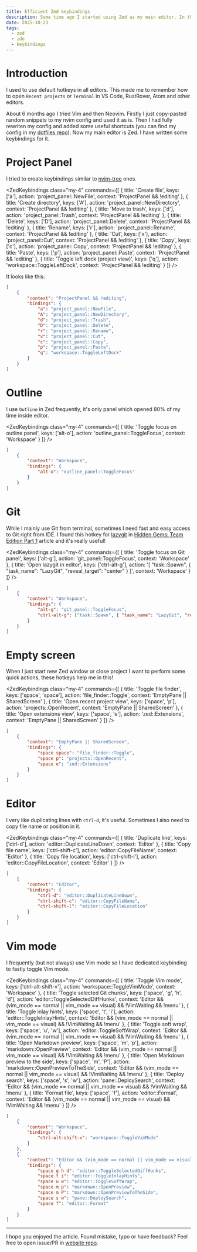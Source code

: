 ```yaml
---
title: Efficient Zed keybindings
description: Some time ago I started using Zed as my main editor. In this article I will show my keybindings for it.
date: 2025-10-23
tags:
  - zed
  - ide
  - keybindings
---
```


<script lang="ts">import ZedKeybindings from '$components/Module/ZedKeybindings.svelte'</script>

# Introduction

I used to use default hotkeys in all editors. This made me to remember how to
open `Recent projects` or `Terminal` in VS Code, RustRover, Atom and other editors.

About 6 months ago I tried Vim and then Neovim. Firstly I just copy-pasted random
snippets to my nvim config and used it as is. Then I had fully rewriten my config
and added some useful shortcuts (you can find my config in my
[dotfiles repo](https://github.com/ankddev/dotfiles)).
Now my main editor is Zed. I have written some keybindings for it.

# Project Panel

I tried to create keybindings similar to [nvim-tree](https://github.com/nvim-tree/nvim-tree.lua) ones.

<ZedKeybindings
	class="my-4"
	commands={[
		{
			title: 'Create file',
			keys: ['a'],
			action: 'project_panel::NewFile',
			context: 'ProjectPanel && !editing'
		},
		{
			title: 'Create directory',
			keys: ['A'],
			action: 'project_panel::NewDirectory',
			context: 'ProjectPanel && !editing'
		},
		{
			title: 'Move to trash',
			keys: ['d'],
			action: 'project_panel::Trash',
			context: 'ProjectPanel && !editing'
		},
		{
			title: 'Delete',
			keys: ['D'],
			action: 'project_panel::Delete',
			context: 'ProjectPanel && !editing'
		},
		{
			title: 'Rename',
			keys: ['r'],
			action: 'project_panel::Rename',
			context: 'ProjectPanel && !editing'
		},
		{
			title: 'Cut',
			keys: ['x'],
			action: 'project_panel::Cut',
			context: 'ProjectPanel && !editing'
		},
		{
			title: 'Copy',
			keys: ['c'],
			action: 'project_panel::Copy',
			context: 'ProjectPanel && !editing'
		},
		{
			title: 'Paste',
			keys: ['p'],
			action: 'project_panel::Paste',
			context: 'ProjectPanel && !editing'
		},
		{
			title: 'Toggle left dock (project view)',
			keys: ['q'],
			action: 'workspace::ToggleLeftDock',
			context: 'ProjectPanel && !editing'
		}
	]}
/>

It looks like this:

```json filename="keymap.json"
[
	{
		"context": "ProjectPanel && !editing",
		"bindings": {
			"a": "project_panel::NewFile",
			"A": "project_panel::NewDirectory",
			"d": "project_panel::Trash",
			"D": "project_panel::Delete",
			"r": "project_panel::Rename",
			"x": "project_panel::Cut",
			"c": "project_panel::Copy",
			"p": "project_panel::Paste",
			"q": "workspace::ToggleLeftDock"
		}
	}
]
```

# Outline

I use `Outline` in Zed frequently, it's only panel which opened 80% of my time inside editor.

<ZedKeybindings
	class="my-4"
	commands={[
		{
			title: 'Toggle focus on outline panel',
			keys: ['alt-o'],
			action: 'outline_panel::ToggleFocus',
			context: 'Workspace'
		}
	]}
/>

```json filename="keymap.json"
[
	{
		"context": "Workspace",
		"bindings": {
			"alt-o": "outline_panel::ToggleFocus"
		}
	}
]
```

# Git

While I mainly use Git from terminal, sometimes I need fast and easy access to Git right from IDE.
I found this hotkey for [lazygit](https://github.com/jesseduffield/lazygit) in [Hidden Gems: Team Edition Part 1](https://zed.dev/blog/hidden-gems-team-edition-part-1) article and it's really useful!

<ZedKeybindings
	class="my-4"
	commands={[
		{
			title: 'Toggle focus on Git panel',
			keys: ['alt-g'],
			action: 'git_panel::ToggleFocus',
			context: 'Workspace'
		},
		{
			title: 'Open lazygit in editor',
			keys: ['ctrl-alt-g'],
			action: '[ "task::Spawn", { "task_name": "LazyGit", "reveal_target": "center" } ]',
			context: 'Workspace'
		}
	]}
/>

```json filename="keymap.json"
[
	{
		"context": "Workspace",
		"bindings": {
			"alt-g": "git_panel::ToggleFocus",
			"ctrl-alt-g": ["task::Spawn", { "task_name": "LazyGit", "reveal_target": "center" }]
		}
	}
]
```

# Empty screen

When I just start new Zed window or close project I want to perform some quick actions, these hotkeys help me in this!

<ZedKeybindings
	class="my-4"
	commands={[
		{
			title: 'Toggle file finder',
			keys: ['space', 'space'],
			action: 'file_finder::Toggle',
			context: 'EmptyPane || SharedScreen'
		},
		{
			title: 'Open recent project view',
			keys: ['space', 'p'],
			action: 'projects::OpenRecent',
			context: 'EmptyPane || SharedScreen'
		},
		{
			title: 'Open extensions view',
			keys: ['space', 'e'],
			action: 'zed::Extensions',
			context: 'EmptyPane || SharedScreen'
		}
	]}
/>

```json filename="keymap.json"
[
	{
		"context": "EmptyPane || SharedScreen",
		"bindings": {
			"space space": "file_finder::Toggle",
			"space p": "projects::OpenRecent",
			"space e": "zed::Extensions"
		}
	}
]
```

# Editor

I very like duplicating lines with `ctrl-d`, it's useful. Sometimes I also need
to copy file name or position in it.

<ZedKeybindings
	class="my-4"
	commands={[
		{
			title: 'Duplicate line',
			keys: ['ctrl-d'],
			action: 'editor::DuplicateLineDown',
			context: 'Editor'
		},
		{
			title: 'Copy file name',
			keys: ['ctrl-shift-c'],
			action: 'editor::CopyFileName',
			context: 'Editor'
		},
		{
			title: 'Copy file location',
			keys: ['ctrl-shift-l'],
			action: 'editor::CopyFileLocation',
			context: 'Editor'
		}
	]}
/>

```json filename="keymap.json"
[
	{
		"context": "Editor",
		"bindings": {
			"ctrl-d": "editor::DuplicateLineDown",
			"ctrl-shift-c": "editor::CopyFileName",
			"ctrl-shift-l": "editor::CopyFileLocation"
		}
	}
]
```

# Vim mode

I frequently (but not always) use Vim mode so I have dedicated keybinding to
fastly toggle Vim mode.

<ZedKeybindings
	class="my-4"
	commands={[
		{
			title: 'Toggle Vim mode',
			keys: ['ctrl-alt-shift-v'],
			action: 'workspace::ToggleVimMode',
			context: 'Workspace'
		},
		{
			title: 'Toggle selected Git chunks',
			keys: ['space', 'g', 'h', 'd'],
			action: 'editor::ToggleSelectedDiffHunks',
			context: 'Editor && (vim_mode == normal || vim_mode == visual) && !VimWaiting && !menu'
		},
		{
			title: 'Toggle inlay hints',
			keys: ['space', 't', 'i'],
			action: 'editor::ToggleInlayHints',
			context: 'Editor && (vim_mode == normal || vim_mode == visual) && !VimWaiting && !menu'
		},
		{
			title: 'Toggle soft wrap',
			keys: ['space', 'u', 'w'],
			action: 'editor::ToggleSoftWrap',
			context: 'Editor && (vim_mode == normal || vim_mode == visual) && !VimWaiting && !menu'
		},
		{
			title: 'Open Markdown preview',
			keys: ['space', 'm', 'p'],
			action: 'markdown::OpenPreview',
			context: 'Editor && (vim_mode == normal || vim_mode == visual) && !VimWaiting && !menu'
		},
		{
			title: 'Open Markdown preview to the side',
			keys: ['space', 'm', 'P'],
			action: 'markdown::OpenPreviewToTheSide',
			context: 'Editor && (vim_mode == normal || vim_mode == visual) && !VimWaiting && !menu'
		},
		{
			title: 'Deploy search',
			keys: ['space', 's', 'w'],
			action: 'pane::DeploySearch',
			context: 'Editor && (vim_mode == normal || vim_mode == visual) && !VimWaiting && !menu'
		},
		{
			title: 'Format file',
			keys: ['space', 'f'],
			action: 'editor::Format',
			context: 'Editor && (vim_mode == normal || vim_mode == visual) && !VimWaiting && !menu'
		}
	]}
/>

```json filename="keymap.json"
[
	{
		"context": "Workspace",
		"bindings": {
			"ctrl-alt-shift-v": "workspace::ToggleVimMode"
		}
	},
	{
		"context": "Editor && (vim_mode == normal || vim_mode == visual) && !VimWaiting && !menu",
		"bindings": {
			"space g h d": "editor::ToggleSelectedDiffHunks",
			"space t i": "editor::ToggleInlayHints",
			"space u w": "editor::ToggleSoftWrap",
			"space m p": "markdown::OpenPreview",
			"space m P": "markdown::OpenPreviewToTheSide",
			"space s w": "pane::DeploySearch",
			"space f": "editor::Format"
		}
	}
]
```

---

I hope you enjoyed the article. Found mistake, typo or have feedback? Feel free to open issue/PR in [website repo](https://github.com/ankddev/website).
